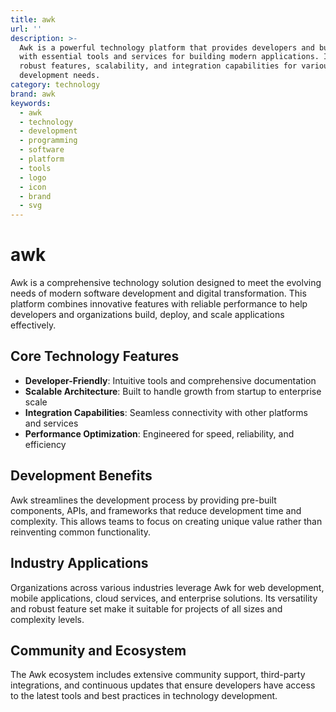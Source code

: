 ```yaml
---
title: awk
url: ''
description: >-
  Awk is a powerful technology platform that provides developers and businesses
  with essential tools and services for building modern applications. It offers
  robust features, scalability, and integration capabilities for various
  development needs.
category: technology
brand: awk
keywords:
  - awk
  - technology
  - development
  - programming
  - software
  - platform
  - tools
  - logo
  - icon
  - brand
  - svg
---
```


# awk

Awk is a comprehensive technology solution designed to meet the evolving needs of modern software development and digital transformation. This platform combines innovative features with reliable performance to help developers and organizations build, deploy, and scale applications effectively.

## Core Technology Features

- **Developer-Friendly**: Intuitive tools and comprehensive documentation
- **Scalable Architecture**: Built to handle growth from startup to enterprise scale
- **Integration Capabilities**: Seamless connectivity with other platforms and services
- **Performance Optimization**: Engineered for speed, reliability, and efficiency

## Development Benefits

Awk streamlines the development process by providing pre-built components, APIs, and frameworks that reduce development time and complexity. This allows teams to focus on creating unique value rather than reinventing common functionality.

## Industry Applications

Organizations across various industries leverage Awk for web development, mobile applications, cloud services, and enterprise solutions. Its versatility and robust feature set make it suitable for projects of all sizes and complexity levels.

## Community and Ecosystem

The Awk ecosystem includes extensive community support, third-party integrations, and continuous updates that ensure developers have access to the latest tools and best practices in technology development.
